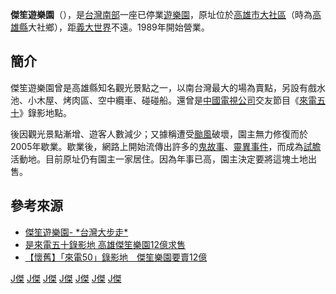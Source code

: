 {{Infobox Amusement park
| name = 傑笙遊樂園<br>Jason Amusement Park
| image = 
| caption = 
| location = {{TWN}}[[高雄縣|高雄縣]]大社鄉嘉誠村（現[[高雄市|高雄市]][[大社區|大社區]][[嘉誠里|嘉誠里]]）大同路水哮巷2之6號
| address = 
| phone_numbers = 07-3560169
| homepage = 
| owner = 
| general_manager = 
| opening_date = 1989年
| closing_date = 2005年
| season = 
| area = 
| rides = 
| slogan = 
}}
'''傑笙遊樂園'''（{{lang-en|'''Jason Amusement Park'''}}），是[[台灣南部|台灣南部]]一座已停業[[遊樂園|遊樂園]]，原址位於[[高雄市|高雄市]][[大社區|大社區]]（時為[[高雄縣|高雄縣]]大社鄉），距[[義大世界|義大世界]]不遠。1989年開始營業。

==簡介==
{{External media |align=right |width=220px
 |image1 = [https://attach.mobile01.com/attach/201407/mobile01-1e3cbd39b5974ca48edc2f5154aa6f0c.jpg 傑笙遊樂園入口]
}}
傑笙遊樂園曾是高雄縣知名觀光景點之一，以南台灣最大的{{link-en|滑草|Grass skiing}}場為賣點，另設有戲水池、小木屋、烤肉區、空中纜車、碰碰船。還曾是[[中國電視公司|中國電視公司]]交友節目《[[來電五十|來電五十]]》錄影地點。

後因觀光景點漸增、遊客人數減少；又據稱遭受[[颱風|颱風]]破壞，園主無力修復而於2005年歇業。歇業後，網路上開始流傳出許多的[[鬼故事|鬼故事]]、[[靈異事件|靈異事件]]，而成為[[試膽|試膽]]活動地。目前原址仍有園主一家居住。因為年事已高，園主決定要將這塊土地出售。

==參考來源==
{{reflist}}
*[http://mypaper.pchome.com.tw/harry0216/post/1299786204 傑笙遊樂園- *台灣大步走*] {{Wayback|url=http://mypaper.pchome.com.tw/harry0216/post/1299786204 |date=20190512170048 }}
*[http://m.news.ebc.net.tw/news.php?nid=57632&utm_referrer=https%3A%2F%2Fwww.google.com.tw%2F 是來電五十錄影地 高雄傑笙樂園12億求售]{{Dead link|date=2019年10月 |bot=InternetArchiveBot |fix-attempted=yes }}
*[http://m.appledaily.com.tw/realtimenews/article/new/20170331/1087709/  【懷舊】「來電50」錄影地　傑笙樂園要賣12億] {{Wayback|url=http://m.appledaily.com.tw/realtimenews/article/new/20170331/1087709/ |date=20170405165957 }}

{{台灣主題遊樂園}}
{{Portal bar|臺灣|高雄|娛樂|經濟|企業|歷史}}
[[Category:1989年開幕的主題樂園|J傑]]
[[Category:1989年台灣建立|J傑]]
[[Category:2005年停業的主題樂園|J傑]]
[[Category:2005年台灣廢除|J傑]]
[[Category:台灣停業遊樂園|J傑]]
[[Category:高雄市歷史|J傑]]
[[Category:大社區|J傑]]